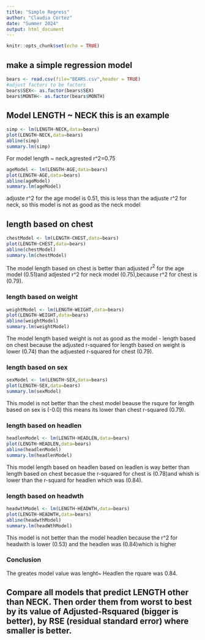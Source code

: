 ```yaml
---
title: "Simple Regress"
author: "Claudia Cortez"
date: "Summer 2024"
output: html_document
---
```


```r
knitr::opts_chunk$set(echo = TRUE)
```

## make a simple regression model

```r
bears <- read.csv(file="BEARS.csv",header = TRUE)
#adjust factors to be factors
bears$SEX<- as.factor(bears$SEX)
bears$MONTH<- as.factor(bears$MONTH)
```

## Model LENGTH ~ NECK  this is an example  

```r
simp <- lm(LENGTH~NECK,data=bears)
plot(LENGTH~NECK,data=bears)
abline(simp)
summary.lm(simp)
```
For model length ~ neck,agrested r^2=0.75

```r
ageModel <- lm(LENGTH~AGE,data=bears)
plot(LENGTH~AGE,data=bears)
abline(ageModel)
summary.lm(ageModel)    
```
  adjuste r^2 for the age model is 0.51, this is less than the adjuste r^2 for neck, so this model is not as good as the neck model 

## length based on chest

```r
chestModel <- lm(LENGTH~CHEST,data=bears)
plot(LENGTH~CHEST,data=bears)
abline(chestModel)
summary.lm(chestModel)    
```
  The model length based on chest is better than adjusted $r^2$ for the age model (0.51)and adjested r^2 for neck model (0.75),because r^2 for chest is (0.79). 


### length based on weight 
```r
weightModel <- lm(LENGTH~WEIGHT,data=bears)
plot(LENGTH~WEIGHT,data=bears)
abline(weightModel)
summary.lm(weightModel)    
```
  The model length based weight is not as good as the model - length based on chest because the adjusted r-squared for length based on weight is lower (0.74) than the adjuested r-squared for chest (0.79).

### length based on sex 
```r
sexModel <- lm(LENGTH~SEX,data=bears)
plot(LENGTH~SEX,data=bears)
summary.lm(sexModel)    
```
  This model is not better than the chest model beause the rsqure for length based on sex is (-0.0) this means its lower than chest r-squared (0.79).

### length based on headlen
```r
headlenModel <- lm(LENGTH~HEADLEN,data=bears)
plot(LENGTH~HEADLEN,data=bears)
abline(headlenModel)
summary.lm(headlenModel)    
```
This model length based on headlen based on leadlen is way better than length based on chest becasue the r-squared for chest is (0.78)and whish is lower than the r-squard for headlen which was (0.84).  



### length based on headwth
```r
headwthModel <- lm(LENGTH~HEADWTH,data=bears)
plot(LENGTH~HEADWTH,data=bears)
abline(headwthModel)
summary.lm(headWthModel)    
```
This model is not better than the model headlen because the r^2 for headwith is lower (0.53) and the headlen was (0.84)which is higher 

### Conclusion 
The greates model value was lenght~ Headlen the rquare was 0.84. 
 

## Compare all models  that predict LENGTH other than NECK. Then order them from worst to best by its value of Adjusted-Rsquared (bigger is better), by RSE (residual standard error) where smaller is better. 

